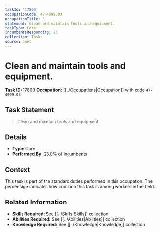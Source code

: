 ```yaml
---
taskId: '17800'
occupationCode: 47-4099.03
occupationTitle: ''
statement: Clean and maintain tools and equipment.
taskType: Core
incumbentsResponding: 23
collection: Tasks
source: onet
---
```

# Clean and maintain tools and equipment.

**Task ID:** 17800
**Occupation:** [[../Occupations|Occupation]] with code `47-4099.03`

## Task Statement

> Clean and maintain tools and equipment.

## Details

- **Type:** Core
- **Performed By:** 23.0% of incumbents

## Context

This task is part of the standard duties performed in this occupation. The percentage indicates how common this task is among workers in the field.

## Related Information

- **Skills Required:** See [[../Skills|Skills]] collection
- **Abilities Required:** See [[../Abilities|Abilities]] collection
- **Knowledge Required:** See [[../Knowledge|Knowledge]] collection

